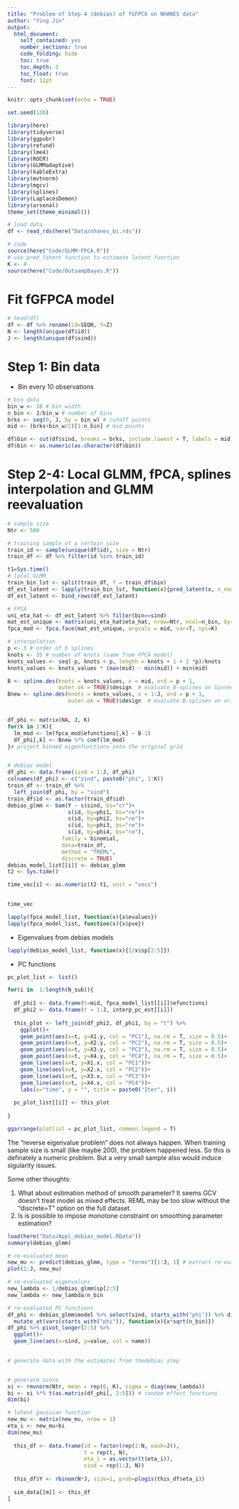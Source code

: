 ```yaml
---
title: "Problem of Step 4 (debias) of fGFPCA on NHANES data"
author: "Ying Jin"
output: 
  html_document:
    self_contained: yes
    number_sections: true
    code_folding: hide
    toc: true
    toc_depth: 3
    toc_float: true
    font: 12pt
---
```


```r
knitr::opts_chunk$set(echo = TRUE)

set.seed(130)

library(here)
library(tidyverse)
library(ggpubr)
library(refund)
library(lme4)
library(ROCR)
library(GLMMadaptive)
library(kableExtra)
library(mvtnorm)
library(mgcv)
library(splines)
library(LaplacesDemon)
library(arsenal)
theme_set(theme_minimal())
```


```r
# load data
df <- read_rds(here("Data/nhanes_bi.rds"))

# code
source(here("Code/GLMM-FPCA.R")) 
# use pred_latent function to estimate latent function 
K <- 4
source(here("Code/OutsampBayes.R"))
```


# Fit fGFPCA model

```r
# head(df)
df <- df %>% rename(id=SEQN, Y=Z)
N <- length(unique(df$id))
J <- length(unique(df$sind))
```

# Step 1: Bin data

- Bin every 10 observations

```r
# bin data
bin_w <- 10 # bin width
n_bin <- J/bin_w # number of bins
brks <- seq(0, J, by = bin_w) # cutoff points
mid <- (brks+bin_w/2)[1:n_bin] # mid points

df$bin <- cut(df$sind, breaks = brks, include.lowest = T, labels = mid)
df$bin <- as.numeric(as.character(df$bin))
```


# Step 2-4:  Local GLMM, fPCA, splines interpolation and GLMM reevaluation

```r
# sample size 
Ntr <- 500

# training sample of a certain size
train_id <- sample(unique(df$id), size = Ntr) 
train_df <- df %>% filter(id %in% train_id)

t1=Sys.time()
# local GLMM
train_bin_lst <- split(train_df, f = train_df$bin)
df_est_latent <- lapply(train_bin_lst, function(x){pred_latent(x, n_node = 0)}) 
df_est_latent <- bind_rows(df_est_latent) 

# FPCA
uni_eta_hat <- df_est_latent %>% filter(bin==sind)
mat_est_unique <- matrix(uni_eta_hat$eta_hat, nrow=Ntr, ncol=n_bin, byrow = F) 
fpca_mod <- fpca.face(mat_est_unique, argvals = mid, var=T, npc=K)

# interpolation
p <- 3 # order of b splines 
knots <- 35 # number of knots (same from FPCA model)
knots_values <- seq(-p, knots + p, length = knots + 1 + 2 *p)/knots
knots_values <- knots_values * (max(mid) - min(mid)) + min(mid)

B <- spline.des(knots = knots_values, x = mid, ord = p + 1,
                outer.ok = TRUE)$design  # evaluate B-splines on binned grid
Bnew <- spline.des(knots = knots_values, x = 1:J, ord = p + 1,
                   outer.ok = TRUE)$design  # evaluate B-splines on original grid


df_phi <- matrix(NA, J, K) 
for(k in 1:K){
  lm_mod <- lm(fpca_mod$efunctions[,k] ~ B-1)
  df_phi[,k] <- Bnew %*% coef(lm_mod)
}# project binned eigenfunctions onto the original grid


# debias model
df_phi <- data.frame(sind = 1:J, df_phi)
colnames(df_phi) <- c("sind", paste0("phi", 1:K))
train_df <- train_df %>% 
  left_join(df_phi, by = "sind")
train_df$id <- as.factor(train_df$id)
debias_glmm <- bam(Y ~ s(sind, bs="cr")+
                   s(id, by=phi1, bs="re")+
                   s(id, by=phi2, bs="re")+
                   s(id, by=phi3, bs="re")+
                   s(id, by=phi4, bs="re"), 
                 family = binomial, 
                 data=train_df, 
                 method = "fREML",
                 discrete = TRUE)
debias_model_list[[i]] <- debias_glmm
t2 <- Sys.time()

time_vec[i] <- as.numeric(t2-t1, unit = "secs")
  
```

<!-- - Time spent on model fitting -->

```r
time_vec
```

<!-- - FPCA eigenvalues -->

```r
lapply(fpca_model_list, function(x){x$evalues})
lapply(fpca_model_list, function(x){x$pve})
```

- Eigenvalues from debias models

```r
lapply(debias_model_list, function(x){1/x$sp[2:5]})
```

- PC functions

```r
pc_plot_list <- list()

for(i in  1:length(N_sub)){
  
  df_phi1 <- data.frame(t=mid, fpca_model_list[[i]]$efunctions)
  df_phi2 <- data.frame(t = 1:J, interp_pc_est[[i]])
  
  this_plot <- left_join(df_phi2, df_phi1, by = "t") %>%
    ggplot()+
    geom_point(aes(x=t, y=X1.y, col = "PC1"), na.rm = T, size = 0.5)+
    geom_point(aes(x=t, y=X2.y, col = "PC2"), na.rm = T, size = 0.5)+
    geom_point(aes(x=t, y=X3.y, col = "PC3"), na.rm = T, size = 0.5)+
    geom_point(aes(x=t, y=X4.y, col = "PC4"), na.rm = T, size = 0.5)+
    geom_line(aes(x=t, y=X1.x, col = "PC1"))+
    geom_line(aes(x=t, y=X2.x, col = "PC2"))+
    geom_line(aes(x=t, y=X3.x, col = "PC3"))+
    geom_line(aes(x=t, y=X4.x, col = "PC4"))+
    labs(x="time", y = "", title = paste0("Iter", i))
  
  pc_plot_list[[i]] <- this_plot
  
}

ggarrange(plotlist = pc_plot_list, common.legend = T)
```


The "reverse eigenvalue problem" does not always happen. When training sample size is small (like maybe 200), the problem happened less. So this is definately a numeric problem. But a very small sample also would induce sigularity issues.


Some other thoughts:

1. What about estimation method of smooth parameter? It seems GCV doesn't treat model as mixed effects. REML may be too slow without the "discrete=T" option on the full dataset. 
2. Is is possible to impose monotone constraint on smoothing parameter estimation? 


```r
load(here("Data/Appl_debias_model.RData"))
summary(debias_glmm)

# re-evaluated mean
new_mu <- predict(debias_glmm, type = "terms")[1:J, 1] # extract re-evaluated mean
plot(1:J, new_mu)

# re-evaluated eigenvalues
new_lambda <- 1/debias_glmm$sp[2:5]
new_lambda <- new_lambda/n_bin

# re-evaluated PC functions
df_phi <- debias_glmm$model %>% select(sind, starts_with("phi")) %>% distinct(.) %>%
  mutate_at(vars(starts_with("phi")), function(x){x*sqrt(n_bin)})
df_phi %>% pivot_longer(2:5) %>%
  ggplot()+
  geom_line(aes(x=sind, y=value, col = name))
  
```

```r
# generate data with the estimates from thedebias step


# generate score
xi <- rmvnorm(Ntr, mean = rep(0, K), sigma = diag(new_lambda))
bi <- xi %*% t(as.matrix(df_phi[, 2:5])) # random effect functions
dim(bi)

# latent gaussian function
new_mu <- matrix(new_mu, nrow = 1)
eta_i <- new_mu+bi
dim(new_mu)
  
  this_df <- data.frame(id = factor(rep(1:N, each=J)),
                        t = rep(t, N), 
                        eta_i = as.vector(t(eta_i)),
                        sind = rep(1:J, N))
  
  this_df$Y <- rbinom(N*J, size=1, prob=plogis(this_df$eta_i))
  
  sim_data[[m]] <- this_df
]
```
